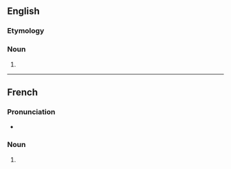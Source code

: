 ==English==

===Etymology===
{{suffix|en|acid|oses}}

===Noun===
{{head|en|noun form}}

# {{en-irregular plural of|ending=es|acidosis}}

----

==French==

===Pronunciation===
* {{audio|fr|LL-Q150 (fra)-WikiLucas00-acidoses.wav|Audio}}

===Noun===
{{head|fr|noun form|g=f}}

# {{plural of|fr|acidose}}
